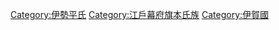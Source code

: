 [[Category:伊勢平氏|Category:伊勢平氏]]
[[Category:江戶幕府旗本氏族|Category:江戶幕府旗本氏族]]
[[Category:伊賀國|Category:伊賀國]]